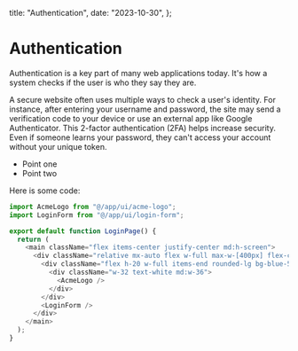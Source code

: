   title: "Authentication",
  date: "2023-10-30",
};

# Authentication

Authentication is a key part of many web applications today. It's how a system checks if the user is who they say they are.

A secure website often uses multiple ways to check a user's identity. For instance, after entering your username and password, the site may send a verification code to your device or use an external app like Google Authenticator. This 2-factor authentication (2FA) helps increase security. Even if someone learns your password, they can't access your account without your unique token.

- Point one
- Point two

Here is some code:

```js
import AcmeLogo from "@/app/ui/acme-logo";
import LoginForm from "@/app/ui/login-form";

export default function LoginPage() {
  return (
    <main className="flex items-center justify-center md:h-screen">
      <div className="relative mx-auto flex w-full max-w-[400px] flex-col space-y-2.5 p-4 md:-mt-32">
        <div className="flex h-20 w-full items-end rounded-lg bg-blue-500 p-3 md:h-36">
          <div className="w-32 text-white md:w-36">
            <AcmeLogo />
          </div>
        </div>
        <LoginForm />
      </div>
    </main>
  );
}
```
